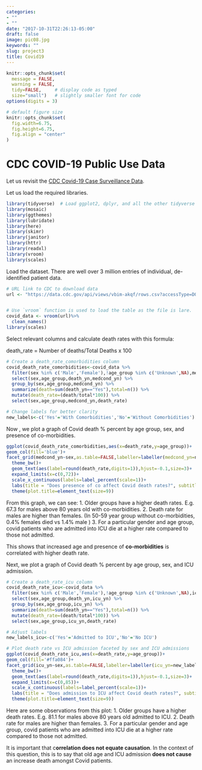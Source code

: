 ```yaml
---
categories:
- ""
- ""
date: "2017-10-31T22:26:13-05:00"
draft: false
image: pic08.jpg
keywords: ""
slug: project3
title: Covid19
---
```



```r
knitr::opts_chunk$set(
  message = FALSE, 
  warning = FALSE, 
  tidy=FALSE,     # display code as typed
  size="small")   # slightly smaller font for code
options(digits = 3)

# default figure size
knitr::opts_chunk$set(
  fig.width=6.75, 
  fig.height=6.75,
  fig.align = "center"
)
```


# CDC COVID-19 Public Use Data

Let us revisit the [CDC Covid-19 Case Surveillance Data](https://data.cdc.gov/Case-Surveillance/COVID-19-Case-Surveillance-Public-Use-Data/vbim-akqf). 


Let us load the required libraries.

```r
library(tidyverse)  # Load ggplot2, dplyr, and all the other tidyverse packages
library(mosaic)
library(ggthemes)
library(lubridate)
library(here)
library(skimr)
library(janitor)
library(httr)
library(readxl)
library(vroom)
library(scales)
```

Load the dataset. There are well over 3 million entries of individual, de-identified patient data. 

```r
# URL link to CDC to download data
url <- "https://data.cdc.gov/api/views/vbim-akqf/rows.csv?accessType=DOWNLOAD"


# Use `vroom` function is used to load the table as the file is lare.
covid_data <- vroom(url)%>%
  clean_names()
library(scales)
```
Select relevant columns and calculate death rates with this formula:

death_rate = Number of deaths/Total Deaths x 100

```r
# Create a death_rate_comorbidities column
covid_death_rate_comorbidities<-covid_data %>% 
  filter(sex %in% c('Male','Female'),!age_group %in% c('Unknown',NA),medcond_yn %in% c('Yes','No'),death_yn %in% c('Yes','No')) %>% #filter for relevant values
  select(sex,age_group,death_yn,medcond_yn) %>% 
  group_by(sex,age_group,medcond_yn) %>% 
  summarize(death=sum(death_yn=="Yes"),total=n()) %>% 
  mutate(death_rate=(death/total*100)) %>% 
  select(sex,age_group,medcond_yn,death_rate)

# Change labels for better clarity
new_labels<-c('Yes'='With Comorbidities','No'='Without Comorbidities')
```
Now , we plot a graph of Covid death % percent by age group, sex, and presence of co-morbidities.
```r
ggplot(covid_death_rate_comorbidities,aes(x=death_rate,y=age_group))+
geom_col(fill='blue')+
facet_grid(medcond_yn~sex,as.table=FALSE,labeller=labeller(medcond_yn=new_labels))+
  theme_bw()+
  geom_text(aes(label=round(death_rate,digits=1)),hjust=-0.1,size=3)+
  expand_limits(x=c(0,72))+
  scale_x_continuous(labels=label_percent(scale=1))+
  labs(title = "Does presence of co affect Covid death rates?", subtitle='Covid death % percent by age group, sex, and presence of co-morbidities',x='',y='',caption='Source:CDC')+
  theme(plot.title=element_text(size=9))

```
From this graph, we can see: 
1. Older groups have a higher death rates. E.g. 67.3 for males above 80 years old with co-morbidities.
2. Death rate for males are higher than females. (In 50-59 year group without co-morbidities, 0.4% females died vs 1.4% male )
3. For a particular gender and age group, covid patients who are admitted into ICU die at a higher rate compared to those not admitted. 

This shows that increased age and presence of **co-morbidities** is correlated with higher death rate.

Next, we plot a graph of Covid death % percent by age group, sex, and ICU admission. 
```r
# Create a death_rate_icu column
covid_death_rate_icu<-covid_data %>% 
  filter(sex %in% c('Male','Female'),!age_group %in% c('Unknown',NA),icu_yn %in% c('Yes','No'),death_yn %in% c('Yes','No')) %>% 
  select(sex,age_group,death_yn,icu_yn) %>% 
  group_by(sex,age_group,icu_yn) %>% 
  summarize(death=sum(death_yn=="Yes"),total=n()) %>% 
  mutate(death_rate=(death/total*100)) %>% 
  select(sex,age_group,icu_yn,death_rate)

# Adjust labels
new_labels_icu<-c('Yes'='Admitted to ICU','No'='No ICU')

# Plot death rate vs ICU admission faceted by sex and ICU admissions
ggplot(covid_death_rate_icu,aes(x=death_rate,y=age_group))+
geom_col(fill='#ffa084')+
facet_grid(icu_yn~sex,as.table=FALSE,labeller=labeller(icu_yn=new_labels_icu))+
  theme_bw()+
  geom_text(aes(label=round(death_rate,digits=1)),hjust=-0.1,size=3)+
  expand_limits(x=c(0,85))+
  scale_x_continuous(labels=label_percent(scale=1))+
  labs(title = "Does admission to ICU affect Covid death rates?", subtitle='Covid death % percent by age group, sex, and weather patient was admitted to ICU',x='',y='',caption='Source:CDC')+
  theme(plot.title=element_text(size=9)) 

```
Here are some observations from this plot: 
1. Older groups have a higher death rates. E.g. 81.1 for males above 80 years old admitted to ICU.
2. Death rate for males are higher than females.
3. For a particular gender and age group, covid patients who are admitted into ICU die at a higher rate compared to those not admitted.

It is important that c**orrelation does not equate causation**. In the context of this question, this is to say that old age and ICU admission **does not cause** an increase death amongst Covid patients. 
